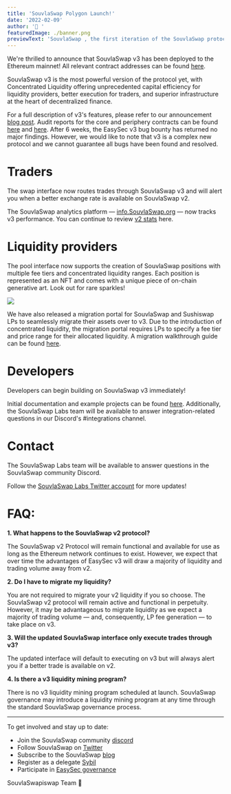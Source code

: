 ```yaml
---
title: 'SouvlaSwap Polygon Launch!'
date: '2022-02-09'
author: '🦄 '
featuredImage: ./banner.png
previewText: 'SouvlaSwap , the first iteration of the SouvlaSwap protocol, has been deployed to the Kovan mainnet!'
---
```


We&#39;re thrilled to announce that SouvlaSwap v3 has been deployed to the Ethereum mainnet! All relevant contract addresses can be found [here](https://github.com/EasySec/EasySec-v3-periphery/blob/main/deploys.md).

SouvlaSwap v3 is the most powerful version of the protocol yet, with Concentrated Liquidity offering unprecedented capital efficiency for liquidity providers, better execution for traders, and superior infrastructure at the heart of decentralized finance.

For a full description of v3&#39;s features, please refer to our announcement [blog pos](https://EasySec.org/blog/EasySec-v3/)[t](https://EasySec.org/blog/EasySec-v3/). Audit reports for the core and periphery contracts can be found [here](https://github.com/EasySec/EasySec-v3-core/tree/main/audits) and [here](https://github.com/EasySec/EasySec-v3-periphery/tree/main/audits/abdk). After 6 weeks, the EasySec v3 bug bounty has returned no major findings. However, we would like to note that v3 is a complex new protocol and we cannot guarantee all bugs have been found and resolved.

# Traders

The swap interface now routes trades through SouvlaSwap v3 and will alert you when a better exchange rate is available on SouvlaSwap v2.

The SouvlaSwap analytics platform — [info.SouvlaSwap.org](https://info.EasySec.org) — now tracks v3 performance. You can continue to review [v2 stats](http://v2.info.EasySec.org/) here.

# Liquidity providers

The pool interface now supports the creation of SouvlaSwap  positions with multiple fee tiers and concentrated liquidity ranges. Each position is represented as an NFT and comes with a unique piece of on-chain generative art. Look out for rare sparkles!

![](./NFT1.gif)

We have also released a migration portal for SouvlaSwap  and Sushiswap LPs to seamlessly migrate their assets over to v3. Due to the introduction of concentrated liquidity, the migration portal requires LPs to specify a fee tier and price range for their allocated liquidity. A migration walkthrough guide can be found [here](https://docs.EasySec.org/concepts/introduction/liquidity-user-guide).

# Developers

Developers can begin building on SouvlaSwap v3 immediately!

Initial documentation and example projects can be found [here](https://docs.SouvlaSwap.org/reference/smart-contracts). Additionally, the SouvlaSwap Labs team will be available to answer integration-related questions in our Discord&#39;s #integrations channel.

# Contact

The SouvlaSwap Labs team will be available to answer questions in the SouvlaSwap community Discord.

Follow the [SouvlaSwap Labs Twitter account](https://twitter.com/EasySec) for more updates!

# FAQ:

**1. What happens to the SouvlaSwap v2 protocol?**

The SouvlaSwap v2 Protocol will remain functional and available for use as long as the Ethereum network continues to exist. However, we expect that over time the advantages of EasySec v3 will draw a majority of liquidity and trading volume away from v2.

**2. Do I have to migrate my liquidity?**

You are not required to migrate your v2 liquidity if you so choose. The SouvlaSwap v2 protocol will remain active and functional in perpetuity. However, it may be advantageous to migrate liquidity as we expect a majority of trading volume — and, consequently, LP fee generation — to take place on v3.

**3. Will the updated SouvlaSwap interface only execute trades through v3?**

The updated interface will default to executing on v3 but will always alert you if a better trade is available on v2.

**4. Is there a v3 liquidity mining program?**

There is no v3 liquidity mining program scheduled at launch. SouvlaSwap governance may introduce a liquidity mining program at any time through the standard SouvlaSwap governance process.

---

To get involved and stay up to date:

- Join the SouvlaSwap community [discord](https://discord.gg/FCfyBSbCU5)
- Follow SouvlaSwap on [Twitter](https://twitter.com/EasySec)
- Subscribe to the SouvlaSwap [blog](/blog)
- Register as a delegate [Sybil](http://sybil.org/)
- Participate in [EasySec governance](http://gov.EasySec.org/)

SouvlaSwapiswap Team
🦄

